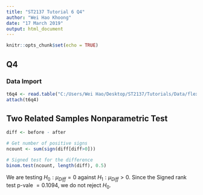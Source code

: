 ```yaml
---
title: "ST2137 Tutorial 6 Q4"
author: "Wei Hao Khoong"
date: "17 March 2019"
output: html_document
---
```


```r
knitr::opts_chunk$set(echo = TRUE)
```

## Q4

### Data Import

```r
t6q4 <- read.table("C:/Users/Wei Hao/Desktop/ST2137/Tutorials/Data/flextime.txt",header=T,sep=" ")
attach(t6q4)
```

## Two Related Samples Nonparametric Test

```r
diff <- before - after

# Get number of positive signs
ncount <- sum(sign(diff[diff>0]))

# Signed test for the difference
binom.test(ncount, length(diff), 0.5)
```

We are testing $H_0: \mu_{Diff} = 0$ against $H_1: \mu_{Diff} > 0$. Since the Signed rank test p-vale $=0.1094$, we do not reject $H_0$.
